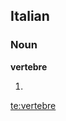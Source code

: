 ==Italian==

===Noun===
'''vertebre''' {{f}}

# {{plural of|[[vertebra]]|lang=Italian}}

[[te:vertebre]]